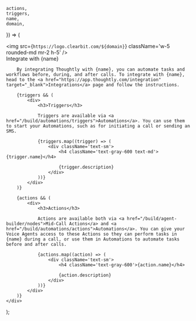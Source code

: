 	actions,
	triggers,
	name,
	domain,
}) => (
	<div>
		<div className="flex flex-row items-center h-10 pb-4">
			<img
				src={`https://logo.clearbit.com/${domain}`}
				className='w-5 rounded-md mr-2 h-5'
			/>
			<div className="text-xl">
				Integrate with <span className='font-bold'>{name}</span>
			</div>
		</div>

		By integrating Thoughtly with {name}, you can automate tasks and workflows before, during, and after calls. To integrate with {name}, head to the <a href="https://app.thoughtly.com/integration" target="_blank">Integrations</a> page and follow the instructions.

		{triggers && (
			<div>
				<h3>Triggers</h3>

				Triggers are available via <a href="/build/automations/triggers">Automations</a>. You can use them to start your Automations, such as for initiating a call or sending an SMS.

				{triggers.map((trigger) => (
					<div className='text-sm'>
						<h4 className='text-gray-600 text-md'>{trigger.name}</h4>

						{trigger.description}
					</div>
				))}
			</div>
		)}

		{actions && (
			<div>
				<h3>Actions</h3>

				Actions are available both via <a href="/build/agent-builder/nodes">Mid-Call Actions</a> and <a href="/build/automations/actions">Automations</a>. You can give your Voice Agents access to these Actions so they can perform tasks in {name} during a call, or use them in Automations to automate tasks before and after calls.

				{actions.map((action) => (
					<div className='text-sm'>
						<h4 className='text-gray-600'>{action.name}</h4>

						{action.description}
					</div>
				))}
			</div>
		)}
	</div>
);
